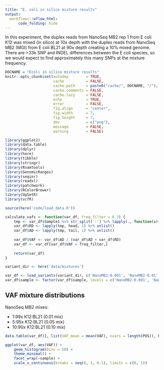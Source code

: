 ```yaml
---
title: "E. coli in silico mixture results"
output:
  workflowr::wflow_html:
      code_folding: hide
---
```


In this experiment, the duplex reads from NanoSeq MB2 rep 1 from E coli K12 was mixed (in silico) at 10x depth with the duplex reads from NanoSeq MB2 (MGI) from E coli BL21 at 90x depth creating a 10\% mixed genome. There are >33k SNP and INDEL differences between the E coli species, so we would expect to find approximately this many SNPs at the mixture frequency.

```r
DOCNAME = "Ecoli in silico mixture results"
knitr::opts_chunk$set(autodep        = TRUE,
                      cache          = FALSE,
                      cache.path     = paste0("cache/", DOCNAME, "/"),
                      cache.comments = FALSE,
                      cache.lazy     = FALSE,
                      echo           = TRUE,
                      error          = FALSE,
                      fig.align      = "center",
                      fig.width      = 7,
                      fig.height     = 7,
                      dev            = c("png"),
                      message        = FALSE,
                      warning        = FALSE)
```


```r
library(ggplot2)
library(data.table)
library(dplyr)
library(here)
library(tibble)
library(stringr)
library(Rsamtools)
library(GenomicRanges)
library(seqinr)
library(readxl)
library(patchwork)
library(RColorBrewer)
library(UpSetR)
library(vcfR)
```


```r
source(here('code/load_data.R'))

calculate_vafs <- function(var_df, freq_filter = 0.3) {
    tmp <- var_df$Sample1 %>% str_split(':') %>% lapply(., function(x){as.numeric(x[5:6])}) 
    var_df$RD <- lapply(tmp, head, 1) %>% unlist()
    var_df$AD <- lapply(tmp, tail, 1) %>% unlist()
    
    var_df$VAF <- var_df$AD / (var_df$AD + var_df$RD)
    var_df <- var_df[var_df$VAF < freq_filter,]
    
    return(var_df)
}
```


```r
variant_dir <- here('data/mixtures')
```


```r
var_df <- load_variants(variant_dir, c('NanoMB2-0.001', 'NanoMB2-0.01', 'NanoMB2-0.05', 'ManoMB2-0.10')) %>% calculate_vafs()
var_df$sample <- factor(var_df$sample, levels = c('NanoMB2-0.001', 'NanoMB2-0.01', 'NanoMB2-0.05', 'ManoMB2-0.10'))
```


## VAF mixture distributions

NanoSeq MB2 mixes:

- 1:99x K12:BL21 (0.01 mix)
- 5:95x K12:BL21 (0.05 mix)
- 10:90x K12:BL21 (0.10 mix)


```r
data.table(var_df)[, list(VAF_mean = mean(VAF), nvars = length(POS)), by=sample] %>% print()

ggplot(var_df, aes(VAF)) +
    geom_histogram(bins = 50) +
    theme_minimal() +
    facet_wrap(~sample) +
    scale_x_continuous(breaks = seq(0, 1, 0.1), limits = c(0, 1))
```

